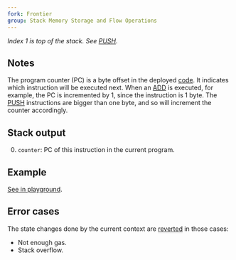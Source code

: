 ```yaml
---
fork: Frontier
group: Stack Memory Storage and Flow Operations
---
```


_Index 1 is top of the stack. See [PUSH](/#60)._

## Notes

The program counter (PC) is a byte offset in the deployed [code](/about#code). It indicates which instruction will be executed next. When an [ADD](/#01) is executed, for example, the PC is incremented by 1, since the instruction is 1 byte. The [PUSH](/#60) instructions are bigger than one byte, and so will increment the counter accordingly.

## Stack output

0. `counter`: PC of this instruction in the current program.

## Example

[See in playground](/playground?unit=Wei&codeType=Mnemonic&code='~0x~1xJUMPDESTzesq2x~3xPUSH1%201%20l4x~6%20%7Bpreviouminstructionmtakem2%20bytes%7D'~PCwwwlz%20%2F%2F%20Offx%5Cnw%20%20qt%20ms%20lzseq%01lmqwxz~_).

## Error cases

The state changes done by the current context are [reverted](#FD) in those cases:

- Not enough gas.
- Stack overflow.
